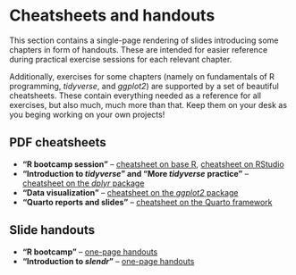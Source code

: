 # Cheatsheets and handouts {.unnumbered}

This section contains a single-page rendering of slides introducing some
chapters in form of handouts. These are intended for easier reference
during practical exercise sessions for each relevant chapter.

Additionally, exercises for some chapters (namely on fundamentals of
R programming, _tidyverse_, and _ggplot2_) are supported by a set of
beautiful cheatsheets. These contain everything needed as a reference
for all exercises, but also much, much more than that. Keep them on your
desk as you beging working on your own projects!

## PDF cheatsheets

- **"R bootcamp session"** -- [cheatsheet on base R](cheatsheets/base-r.pdf),
[cheatsheet on RStudio](cheatsheets/rstudio.pdf)
- **"Introduction to _tidyverse_" and "More _tidyverse_ practice"** -- [cheatsheet on the _dplyr_ package](cheatsheets/dplyr.pdf)
- **"Data visualization"** -- [cheatsheet on the _ggplot2_ package](cheatsheets/ggplot2.pdf)
- **"Quarto reports and slides"** -- [cheatsheet on the Quarto framework](cheatsheets/quarto.pdf)

## Slide handouts

- **"R bootcamp"** -- [one-page handouts](https://bodkan.net/simgen/handouts_r-bootcamp.html)
- **"Introduction to _slendr_"** -- [one-page handouts](https://bodkan.net/simgen/handouts_slendr.html)